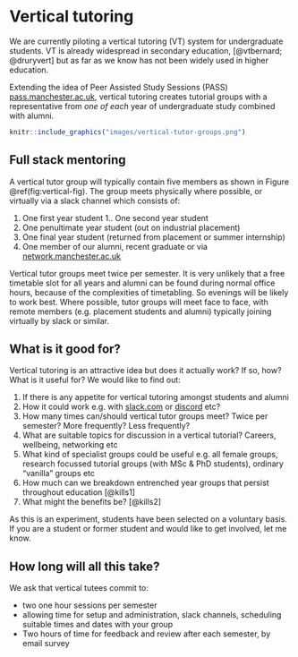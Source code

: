 # Vertical tutoring

We are currently piloting a vertical tutoring (VT) system for undergraduate students. VT is already widespread in secondary education, [@vtbernard; @druryvert] but as far as we know has not been widely used in higher education.

Extending the idea of Peer Assisted Study Sessions (PASS) [pass.manchester.ac.uk](http://www.pass.manchester.ac.uk), vertical tutoring creates tutorial groups with a representative from _one of each_ year of undergraduate study combined with alumni.

```r
knitr::include_graphics("images/vertical-tutor-groups.png")
```

## Full stack mentoring
A vertical tutor group will typically contain five members as shown in Figure \@ref(fig:vertical-fig). The group meets physically where possible, or virtually via a slack channel which consists of:

1. One first year student
1.. One second year student
1. One penultimate year student (out on industrial placement)
1. One final year student (returned from placement or summer internship)
1. One member of our alumni, recent graduate or via [network.manchester.ac.uk](https://www.network.manchester.ac.uk/)

Vertical tutor groups meet twice per semester. It is very unlikely that a free timetable slot for all years and alumni can be found during normal office hours, because of the complexities of timetabling. So evenings will be likely to work best. Where possible, tutor groups will meet face to face, with remote members (e.g. placement students and alumni) typically joining virtually by slack or similar.

## What is it good for?
Vertical tutoring is an attractive idea but does it actually work? If so, how? What is it useful for? We would like to find out:

1. If there is any appetite for vertical tutoring amongst students and alumni
1. How it could work e.g. with [slack.com](https://slack.com) or [discord](https://discordapp.com/) etc?
1. How many times can/should vertical tutor groups meet? Twice per semester? More frequently? Less frequently?
1. What are suitable topics for discussion in a vertical tutorial? Careers, wellbeing, networking etc
1. What kind of specialist groups could be useful e.g. all female groups, research focussed tutorial groups (with MSc & PhD students), ordinary “vanilla” groups etc
1. How much can we breakdown entrenched year groups that persist throughout education [@kills1]
1. What might the benefits be? [@kills2]

As this is an experiment, students have been selected on a voluntary basis. If you are a student or former student and would like to get involved, let me know.

## How long will all this take?
We ask that vertical tutees commit to:  

* two one hour sessions per semester
* allowing time for setup and administration, slack channels, scheduling suitable times and dates with your group
* Two hours of time for feedback and review after each semester, by email survey
